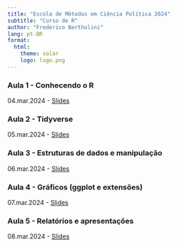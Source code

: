 ```yaml
---
title: "Escola de Métodos em Ciência Política 2024"
subtitle: "Curso de R"
author: "Frederico Bertholini"
lang: pt-BR
format: 
  html:
    theme: solar
    logo: logo.png
---
```


### Aula 1  - Conhecendo o R
04.mar.2024 - [Slides](https://ipol-unb.github.io/emcp24/aula1)

### Aula 2 - Tidyverse
05.mar.2024 - [Slides](https://ipol-unb.github.io/emcp24/aula2)

### Aula 3  - Estruturas de dados e manipulação
06.mar.2024 - [Slides](https://ipol-unb.github.io/emcp24/aula3)

### Aula 4  - Gráficos (ggplot e extensões)
07.mar.2024 - [Slides](https://ipol-unb.github.io/emcp24/aula4)

### Aula 5  - Relatórios e apresentações
08.mar.2024 - [Slides](https://ipol-unb.github.io/emcp24/aula5)